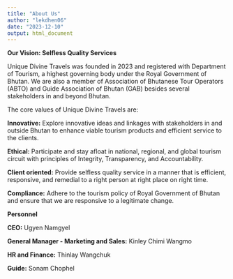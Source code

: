 ```yaml
---
title: "About Us"
author: "lekdhen06"
date: "2023-12-10"
output: html_document
---
```


**Our Vision: Selfless Quality Services**

Unique Divine Travels was founded in 2023 and registered with Department of Tourism, a highest governing body under the Royal Government of Bhutan. We are also a member of Association of Bhutanese Tour Operators (ABTO) and Guide Association of Bhutan (GAB) besides several stakeholders in and beyond Bhutan.

The core values of Unique Divine Travels are:

**Innovative:** Explore innovative ideas and linkages with stakeholders in and outside Bhutan to enhance viable tourism products and efficient service to the clients.

**Ethical:** Participate and stay afloat in national, regional, and global tourism circuit with principles of Integrity, Transparency, and Accountability.

**Client oriented:** Provide selfless quality service in a manner that is efficient, responsive, and remedial to a right person at right place on right time.

**Compliance:** Adhere to the tourism policy of Royal Government of Bhutan and ensure that we are responsive to a legitimate change.

**Personnel**

**CEO:** Ugyen Namgyel

**General Manager - Marketing and Sales:** Kinley Chimi Wangmo

**HR and Finance:** Thinlay Wangchuk

**Guide:** Sonam Chophel
